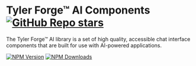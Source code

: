 
<Meta title="Home" />

# Tyler Forge™ AI Components [![GitHub Repo stars](https://img.shields.io/github/stars/tyler-technologies-oss/forge-ai)](https://github.com/tyler-technologies-oss/forge-ai/)

The Tyler Forge™ AI library is a set of high quality, accessible chat interface components that are built for use with AI-powered applications.

[![NPM Version](https://img.shields.io/npm/v/%40tylertech%2Fforge-ai?style=for-the-badge)](https://www.npmjs.com/package/@tylertech/forge-ai)
[![NPM Downloads](https://img.shields.io/npm/dt/%40tylertech%2Fforge-ai?style=for-the-badge)](https://www.npmjs.com/package/@tylertech/forge-ai)
